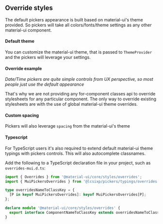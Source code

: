 
<PageMeta title="CSS Overrides" />

## Override styles

The default pickers appearance is built based on material-ui's theme provided. So pickers will take all
colors/fonts/theme settings as any other material-ui component.

<Ad />

#### Default theme

You can customize the material-ui theme, that is passed to `ThemeProvider` and the pickers will leverage your settings.

<Example testId="css-override" source={CssTheme} />

#### Override example

_Date/Time pickers are quite simple controls from UX perspective, so most people just use the default appearance_

That's why we are not providing any for-component classes api to override stylesheets for any particular
component. The only way to override existing stylesheets are with the use of global material-ui theme
overrides.

<Example source={CssOverrides} />

#### Custom spacing

Pickers will also leverage `spacing` from the material-ui's theme

<Example source={CssThemeSpacing} />

#### Typescript

For TypeScript users it's also required to extend default material-ui theme typings with pickers controls.
This will also autocomplete classnames.

Add the following to a TypeScript declaration file in your project, such as `overrides-mui.d.ts`:

```typescript
import { Overrides } from '@material-ui/core/styles/overrides';
import { MuiPickersOverrides } from '@lcsixp/pickers/typings/overrides';

type overridesNameToClassKey = {
  [P in keyof MuiPickersOverrides]: keyof MuiPickersOverrides[P];
};

declare module '@material-ui/core/styles/overrides' {
  export interface ComponentNameToClassKey extends overridesNameToClassKey {}
}
```
